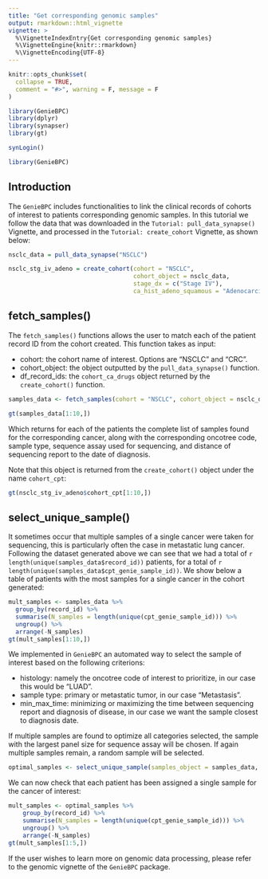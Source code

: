 ```yaml
---
title: "Get corresponding genomic samples"
output: rmarkdown::html_vignette
vignette: >
  %\VignetteIndexEntry{Get corresponding genomic samples}
  %\VignetteEngine{knitr::rmarkdown}
  %\VignetteEncoding{UTF-8}
---
```


```r
knitr::opts_chunk$set(
  collapse = TRUE,
  comment = "#>", warning = F, message = F
)

library(GenieBPC)
library(dplyr)
library(synapser)
library(gt)

synLogin()
```

```r
library(GenieBPC)
```


## Introduction

The `GenieBPC` includes functionalities to link the clinical records of cohorts of interest to patients corresponding genomic samples. In this tutorial we follow the data that was downloaded in the `Tutorial: pull_data_synapse()` Vignette, and processed in the `Tutorial: create_cohort` Vignette, as shown below:

```r
nsclc_data = pull_data_synapse("NSCLC")

nsclc_stg_iv_adeno = create_cohort(cohort = "NSCLC",
                                   cohort_object = nsclc_data,
                                   stage_dx = c("Stage IV"),
                                   ca_hist_adeno_squamous = "Adenocarcinoma")

```


## fetch_samples()

The `fetch_samples()` functions allows the user to match each of the patient record ID from the cohort created. This function takes as input:

- cohort: the cohort name of interest. Options are "NSCLC" and "CRC".
- cohort_object: the object outputted by the `pull_data_synapse()` function.
- df_record_ids: the `cohort_ca_drugs` object returned by the `create_cohort()` function.

```r
samples_data <- fetch_samples(cohort = "NSCLC", cohort_object = nsclc_data,df_record_ids = nsclc_stg_iv_adeno$cohort_ca_drugs)

gt(samples_data[1:10,])
```

Which returns for each of the patients the complete list of samples found for the corresponding cancer, along with the corresponding oncotree code, sample type, sequence assay used for sequencing, and distance of sequencing report to the date of diagnosis.

Note that this object is returned from the `create_cohort()` object under the name `cohort_cpt`:

```r
gt(nsclc_stg_iv_adeno$cohort_cpt[1:10,])
```


## select_unique_sample()

It sometimes occur that multiple samples of a single cancer were taken for sequencing, this is particularly often the case in metastatic lung cancer. Following the dataset generated above we can see that we had a total of `r length(unique(samples_data$record_id))` patients, for a total of `r length(unique(samples_data$cpt_genie_sample_id))`. We show below a table of patients with the most samples for a single cancer in the cohort generated:

```r
mult_samples <- samples_data %>% 
  group_by(record_id) %>% 
  summarise(N_samples = length(unique(cpt_genie_sample_id))) %>% 
  ungroup() %>% 
  arrange(-N_samples)
gt(mult_samples[1:10,])
```

We implemented in `GenieBPC` an automated way to select the sample of interest based on the following criterions:

- histology: namely the oncotree code of interest to prioritize, in our case this would be "LUAD".
- sample type: primary or metastatic tumor, in our case "Metastasis".
- min_max_time: minimizing or maximizing the time between sequencing report and diagnosis of disease, in our case we want the sample closest to diagnosis date. 

If multiple samples are found to optimize all categories selected, the sample with the largest panel size for sequence assay will be chosen. If again multiple samples remain, a random sample will be selected.

```r
optimal_samples <- select_unique_sample(samples_object = samples_data, histology = "LUAD",sample_type = "Metastasis",min_max_time = "min")
```


We can now check that each patient has been assigned a single sample for the cancer of interest:

```r
mult_samples <- optimal_samples %>% 
    group_by(record_id) %>% 
    summarise(N_samples = length(unique(cpt_genie_sample_id))) %>% 
    ungroup() %>% 
    arrange(-N_samples)
gt(mult_samples[1:5,])
```

If the user wishes to learn more on genomic data processing, please refer to the genomic vignette of the `GenieBPC` package. 
